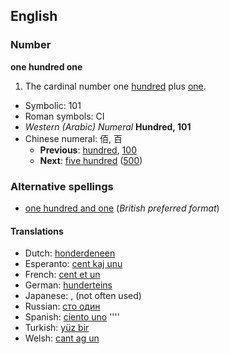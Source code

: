 ==English==

===Number===
'''one hundred one'''

# The cardinal number one [[hundred]] plus [[one]].
* Symbolic: 101
* Roman symbols: CI
* ''Western (Arabic) Numeral'' '''Hundred, 101'''
* Chinese numeral: 佰, 百
** '''Previous''': [[hundred]], [[100]]
** '''Next''': [[five hundred]] ([[500]])

===Alternative spellings===
* [[one hundred and one]] (''British preferred format'') <!--This entry only exists to showcase the "and" difference between US and UK/Commonwealth, right?  Shouldn't it go a little more in depth, explaining that "and" is acceptable in the US, but likely to cause confusion (since "and" usually implies a decimal point?)-->

====Translations====
{{rfc-level|Translations at L4+ not in L3 POS section}}
<!--
Should we have translations linking to non-existing page here?
Chanses are we will never have an article about "honderdeneen" (dutch translation of 101) on en.wikipedia.org, right?
-->
* Dutch: [[honderdeneen]] {{f}}
* Esperanto: [[cent kaj unu]]
* French: [[cent et un]] {{m}}
* German: [[hunderteins]] {{f}}
* Japanese: {{t-|ja|101|tr=hyakuichi|sc=Jpan}}, {{t|ja|百一|tr=hyakuichi|sc=Jpan}}(not often used)
* Russian: [[сто один]]
* Spanish: [[ciento uno]] ''''
* Turkish: [[yüz bir]]
* Welsh: [[cant ag un]]